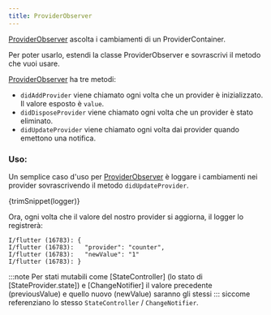 ```yaml
---
title: ProviderObserver
---
```



[ProviderObserver] ascolta i cambiamenti di un ProviderContainer.

Per poter usarlo, estendi la classe ProviderObserver e sovrascrivi il metodo che vuoi usare.

[ProviderObserver] ha tre metodi:

- `didAddProvider` viene chiamato ogni volta che un provider è inizializzato. Il valore esposto è `value`.
- `didDisposeProvider` viene chiamato ogni volta che un provider è stato eliminato.
- `didUpdateProvider` viene chiamato ogni volta dai provider quando emettono una notifica.

### Uso: 

Un semplice caso d'uso per [ProviderObserver] è loggare i cambiamenti nei provider 
sovrascrivendo il metodo `didUpdateProvider`.

<CodeBlock>{trimSnippet(logger)}</CodeBlock>

Ora, ogni volta che il valore del nostro provider si aggiorna, il logger lo registrerà:

```
I/flutter (16783): {
I/flutter (16783):   "provider": "counter",
I/flutter (16783):   "newValue": "1"
I/flutter (16783): }
```

:::note
Per stati mutabili come [StateController] (lo stato di [StateProvider.state]) e 
[ChangeNotifier] il valore precedente (previousValue) e quello nuovo (newValue) saranno gli stessi
:::
siccome referenziano lo stesso `StateController` / `ChangeNotifier`.

[providerobserver]: https://pub.dev/documentation/riverpod/latest/riverpod/ProviderObserver-class.html